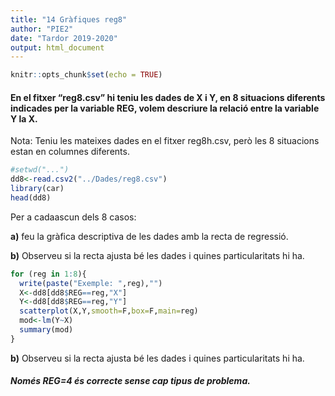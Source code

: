 ---
title: "14 Gràfiques reg8"
author: "PIE2"
date: "Tardor 2019-2020"
output: html_document
---

```{r setup, include=FALSE}
knitr::opts_chunk$set(echo = TRUE)
```

#### En el fitxer “reg8.csv” hi teniu les dades de X i Y, en 8 situacions diferents indicades per la variable REG, volem descriure la relació entre la variable Y la X. 

Nota: Teniu les mateixes dades en el fitxer reg8h.csv, però les 8 situacions estan en columnes diferents.

```{r}
#setwd("...")
dd8<-read.csv2("../Dades/reg8.csv")
library(car)
head(dd8)
```

Per a cadaascun dels 8 casos:

**a)** feu la gràfica descriptiva de les dades amb la recta de regressió.

**b)** Observeu si la recta ajusta bé les dades i quines particularitats hi ha. 

```{r}
for (reg in 1:8){
  write(paste("Exemple: ",reg),"")
  X<-dd8[dd8$REG==reg,"X"]
  Y<-dd8[dd8$REG==reg,"Y"]
  scatterplot(X,Y,smooth=F,box=F,main=reg)
  mod<-lm(Y~X)
  summary(mod)
}
```

**b)** Observeu si la recta ajusta bé les dades i quines particularitats hi ha. 

#### *Només REG=4 és correcte sense cap tipus de problema.*
